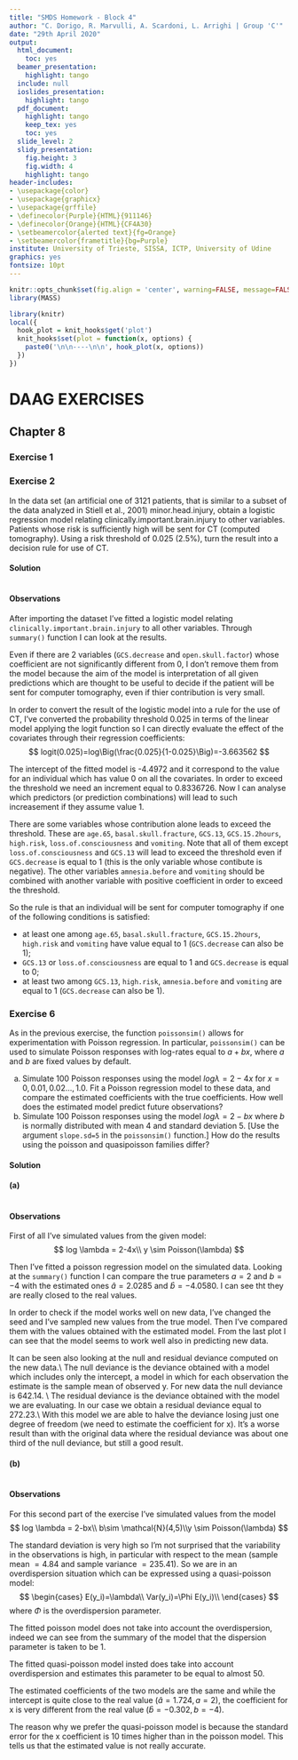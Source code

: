 ```yaml
---
title: "SMDS Homework - Block 4"
author: "C. Dorigo, R. Marvulli, A. Scardoni, L. Arrighi | Group 'C'"
date: "29th April 2020"
output:
  html_document:
    toc: yes
  beamer_presentation:
    highlight: tango
  include: null
  ioslides_presentation:
    highlight: tango
  pdf_document:
    highlight: tango
    keep_tex: yes
    toc: yes
  slide_level: 2
  slidy_presentation:
    fig.height: 3
    fig.width: 4
    highlight: tango
header-includes:
- \usepackage{color}
- \usepackage{graphicx}
- \usepackage{grffile}
- \definecolor{Purple}{HTML}{911146}
- \definecolor{Orange}{HTML}{CF4A30}
- \setbeamercolor{alerted text}{fg=Orange}
- \setbeamercolor{frametitle}{bg=Purple}
institute: University of Trieste, SISSA, ICTP, University of Udine
graphics: yes
fontsize: 10pt
---
```


```r
knitr::opts_chunk$set(fig.align = 'center', warning=FALSE, message=FALSE, fig.asp=0.625, dev='png', global.par = TRUE, dev.args=list(pointsize=10), fig.path = 'figs/')
library(MASS)
```

```r
library(knitr)
local({
  hook_plot = knit_hooks$get('plot')
  knit_hooks$set(plot = function(x, options) {
    paste0('\n\n----\n\n', hook_plot(x, options))
  })
})
```

# DAAG EXERCISES {.tabset}

## Chapter 8 {.tabset}

### Exercise 1


### Exercise 2
In the data set (an artificial one of 3121 patients, that is similar to a subset of the data analyzed in Stiell et al., 2001) minor.head.injury, obtain a logistic regression model relating
clinically.important.brain.injury to other variables. Patients whose risk is sufficiently high will be sent for CT (computed tomography). Using a risk threshold of 0.025 (2.5%), turn the result into a decision rule for use of CT.

#### Solution

```r
```

#### Observations
After importing the dataset I've fitted a logistic model relating `clinically.important.brain.injury` to all other variables. Through `summary()` function I can look at the results. 

Even if there are 2 variables (`GCS.decrease` and `open.skull.factor`) whose coefficient are not significantly different from 0, I don't remove them from the model because the aim of the model is interpretation of all given predictions which are thought to be useful to decide if the patient will be sent for computer tomography, even if thier contribution is very small.

In order to convert the result of the logistic model into a rule for the use of CT, I've converted the probability threshold 0.025 in terms of the linear model applying the logit function so I can directly evaluate the effect of the covariates through their regression coefficients:
$$
logit(0.025)=log\Big(\frac{0.025}{1-0.025}\Big)=-3.663562
$$

The intercept of the fitted model is -4.4972 and it correspond to the value for an individual which has value 0 on all the covariates. In order to exceed the threshold we need an increment equal to 0.8336726.
Now I can analyse which predictors (or prediction combinations) will lead to such increasement if they assume value 1.

There are some variables whose contribution alone leads to exceed the threshold. These are `age.65`, `basal.skull.fracture`, `GCS.13`, `GCS.15.2hours`, `high.risk`, `loss.of.consciousness` and `vomiting`. Note that all of them except `loss.of.consciousness` and `GCS.13` will lead to exceed the threshold even if `GCS.decrease` is equal to 1 (this is the only variable whose contibute is negative). The other variables `amnesia.before` and `vomiting` should be combined with another variable with positive coefficient in order to exceed the threshold.

So the rule is that an individual will be sent for computer tomography if one of the following conditions is satisfied:

- at least one among `age.65`, `basal.skull.fracture`, `GCS.15.2hours`, `high.risk` and `vomiting` have value equal to 1 (`GCS.decrease` can also be 1);
- `GCS.13` or `loss.of.consciousness` are equal to 1 and `GCS.decrease` is equal to 0;
- at least two among `GCS.13`, `high.risk`, `amnesia.before` and `vomiting` are equal to 1 (`GCS.decrease` can also be 1).



### Exercise 6
As in the previous exercise, the function `poissonsim()` allows for experimentation with Poisson regression. In particular, `poissonsim()` can be used to simulate Poisson responses with log-rates equal to $a + bx$, where $a$ and $b$ are fixed values by default.

(a) Simulate 100 Poisson responses using the model
$log \lambda = 2 − 4x$
for $x = 0, 0.01, 0.02 ..., 1.0$.
Fit a Poisson regression model to these data, and compare the estimated coefficients with the true coefficients. How well does the estimated model predict future observations?
(b) Simulate 100 Poisson responses using the model
$log \lambda = 2 − bx$
where $b$ is normally distributed with mean 4 and standard deviation 5. [Use the argument `slope.sd=5` in the `poissonsim()` function.] How do the results using the poisson and quasipoisson families differ?

#### Solution

#### (a)
```r
```

#### Observations

First of all I've simulated values from the given model:
$$
log \lambda = 2-4x\\ y \sim Poisson(\lambda) 
$$

Then I've fitted a poisson regression model on the simulated data. Looking at the `summary()` function I can compare the true parameters $a=2$ and $b=-4$ with the estimated ones $\hat{a}=2.0285$ and $\hat{b}=-4.0580$. I can see tht they are really closed to the real values. 

In order to check if the model works well on new data, I've changed the seed and I've sampled new values from the true model. Then I've compared them with the values obtained with the estimated model. From the last plot I can see that the model seems to work well also in predicting new data.

It can be seen also looking at the null and residual deviance computed on the new data.\\
The null deviance is the deviance obtained with a model which includes only the intercept, a model in which for each observation the estimate is the sample mean of observed y. For new data the null deviance is 642.14. \\
The residual deviance is the deviance obtained with the model we are evaluating. In our case we obtain a residual deviance equal to 272.23.\\
With this model we are able to halve the deviance losing just one degree of freedom (we need to estimate the coefficient for x). It's a worse result than with the original data where the residual deviance was about one third of the null deviance, but still a good result.


#### (b)
```r
```

#### Observations

For this second part of the exercise I've simulated values from the model 
$$
log \lambda = 2-bx\\ b\sim \mathcal{N}(4,5)\\y \sim Poisson(\lambda) 
$$

The standard deviation is very high so I'm not surprised that the variability in the observations is high, in particular with respect to the mean (sample mean $= 4.84$ and sample variance $= 235.41$).  So we are in an overdispersion situation which can be expressed using a quasi-poisson model:
$$
\begin{cases}
E(y_i)=\lambda\\
Var(y_i)=\Phi  E(y_i)\\
\end{cases}
$$
where $\Phi$ is the overdispersion parameter. 

The fitted poisson model does not take into account the overdispersion, indeed we can see from the summary of the model that the dispersion parameter is taken to be 1.

The fitted quasi-poisson model insted does take into account overdispersion and estimates this parameter to be equal to almost 50.

The estimated coefficients of the two models are the same and while the intercept is quite close to the real value ($\hat{a}=1.724, a=2$), the coefficient for x is very different from the real value ($\hat{b}=-0.302, b=-4$).

The reason why we prefer the quasi-poisson model is because the standard error for the x coefficient is 10 times higher than in the poisson model. This tells us that the estimated value is not really accurate. 

